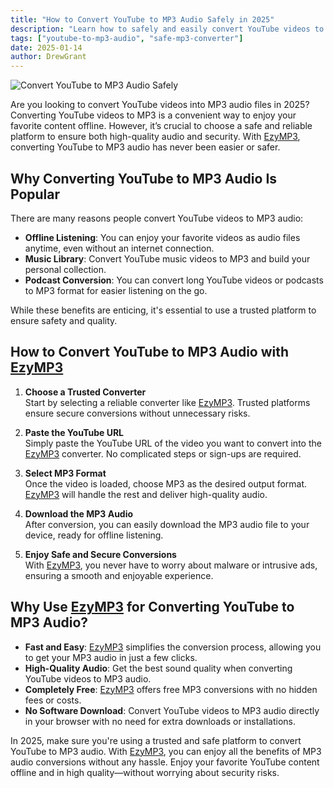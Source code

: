 ```yaml
---
title: "How to Convert YouTube to MP3 Audio Safely in 2025"
description: "Learn how to safely and easily convert YouTube videos to MP3 audio. Discover why [EzyMP3](/) is the best YouTube to MP3 audio converter."
tags: ["youtube-to-mp3-audio", "safe-mp3-converter"]
date: 2025-01-14
author: DrewGrant
---
```


![Convert YouTube to MP3 Audio Safely](/assets/images/blog/illustration-youtube-to-mp3-converter.webp)

Are you looking to convert YouTube videos into MP3 audio files in 2025? Converting YouTube videos to MP3 is a convenient way to enjoy your favorite content offline. However, it’s crucial to choose a safe and reliable platform to ensure both high-quality audio and security. With [EzyMP3](/), converting YouTube to MP3 audio has never been easier or safer.

## Why Converting YouTube to MP3 Audio Is Popular

There are many reasons people convert YouTube videos to MP3 audio:
- **Offline Listening**: You can enjoy your favorite videos as audio files anytime, even without an internet connection.
- **Music Library**: Convert YouTube music videos to MP3 and build your personal collection.
- **Podcast Conversion**: You can convert long YouTube videos or podcasts to MP3 format for easier listening on the go.

While these benefits are enticing, it's essential to use a trusted platform to ensure safety and quality.

## How to Convert YouTube to MP3 Audio with [EzyMP3](/)

1. **Choose a Trusted Converter**  
   Start by selecting a reliable converter like [EzyMP3](/). Trusted platforms ensure secure conversions without unnecessary risks.

2. **Paste the YouTube URL**  
   Simply paste the YouTube URL of the video you want to convert into the [EzyMP3](/) converter. No complicated steps or sign-ups are required.

3. **Select MP3 Format**  
   Once the video is loaded, choose MP3 as the desired output format. [EzyMP3](/) will handle the rest and deliver high-quality audio.

4. **Download the MP3 Audio**  
   After conversion, you can easily download the MP3 audio file to your device, ready for offline listening.

5. **Enjoy Safe and Secure Conversions**  
   With [EzyMP3](/), you never have to worry about malware or intrusive ads, ensuring a smooth and enjoyable experience.

## Why Use [EzyMP3](/) for Converting YouTube to MP3 Audio?

- **Fast and Easy**: [EzyMP3](/) simplifies the conversion process, allowing you to get your MP3 audio in just a few clicks.
- **High-Quality Audio**: Get the best sound quality when converting YouTube videos to MP3 audio.
- **Completely Free**: [EzyMP3](/) offers free MP3 conversions with no hidden fees or costs.
- **No Software Download**: Convert YouTube videos to MP3 audio directly in your browser with no need for extra downloads or installations.

In 2025, make sure you're using a trusted and safe platform to convert YouTube to MP3 audio. With [EzyMP3](/), you can enjoy all the benefits of MP3 audio conversions without any hassle. Enjoy your favorite YouTube content offline and in high quality—without worrying about security risks.